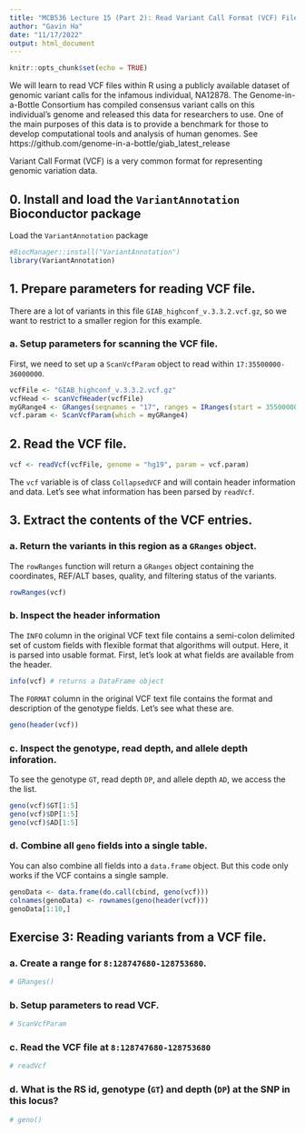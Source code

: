 ```yaml
---
title: "MCB536 Lecture 15 (Part 2): Read Variant Call Format (VCF) Files in R"
author: "Gavin Ha"
date: "11/17/2022"
output: html_document
---
```


```r
knitr::opts_chunk$set(echo = TRUE)
```

We will learn to read VCF files within R using a publicly available dataset of genomic variant calls for the infamous individual, NA12878. The Genome-in-a-Bottle Consortium has compiled consensus variant calls on this individual's genome and released this data for researchers to use. One of the main purposes of this data is to provide a benchmark for those to develop computational tools and analysis of human genomes. See https://github.com/genome-in-a-bottle/giab_latest_release

Variant Call Format (VCF) is a very common format for representing genomic variation data.

## 0. Install and load the `VariantAnnotation` Bioconductor package 
Load the `VariantAnnotation` package
```r
#BiocManager::install("VariantAnnotation")
library(VariantAnnotation)
```

## 1. Prepare parameters for reading VCF file.
There are a lot of variants in this file `GIAB_highconf_v.3.3.2.vcf.gz`, so we want to restrict to a smaller region for this example. 

### a. Setup parameters for scanning the VCF file.
First, we need to set up a `ScanVcfParam` object to read within `17:35500000-36000000`.
```r
vcfFile <- "GIAB_highconf_v.3.3.2.vcf.gz"
vcfHead <- scanVcfHeader(vcfFile)
myGRange4 <- GRanges(seqnames = "17", ranges = IRanges(start = 35500000, end = 36000000))
vcf.param <- ScanVcfParam(which = myGRange4) 
```

## 2. Read the VCF file.
```r
vcf <- readVcf(vcfFile, genome = "hg19", param = vcf.param)
```
The `vcf` variable is of class `CollapsedVCF` and will contain header information and data. Let's see what information has been parsed by `readVcf`.

## 3. Extract the contents of the VCF entries.

### a. Return the variants in this region as a `GRanges` object.
The `rowRanges` function will return a `GRanges` object containing the coordinates, REF/ALT bases, quality, and filtering status of the variants.
```r
rowRanges(vcf)
```

### b. Inspect the header information
The `INFO` column in the original VCF text file contains a semi-colon delimited set of custom fields with flexible format that algorithms will output.  Here, it is parsed into usable format. First, let's look at what fields are available from the header.
```r
info(vcf) # returns a DataFrame object
```

The `FORMAT` column in the original VCF text file contains the format and description of the genotype fields. Let's see what these are.
```r
geno(header(vcf))
```

### c. Inspect the genotype, read depth, and allele depth inforation.
To see the genotype `GT`, read depth `DP`, and allele depth `AD`, we access the the list.
```r
geno(vcf)$GT[1:5]
geno(vcf)$DP[1:5]
geno(vcf)$AD[1:5]
```

### d. Combine all `geno` fields into a single table.
You can also combine all fields into a `data.frame` object. But this code only works if the VCF contains a single sample.
```r
genoData <- data.frame(do.call(cbind, geno(vcf)))
colnames(genoData) <- rownames(geno(header(vcf)))
genoData[1:10,]
```

## Exercise 3: Reading variants from a VCF file.

### a. Create a range for `8:128747680-128753680`.
```r
# GRanges()
```

### b. Setup parameters to read VCF.
```r
# ScanVcfParam
```

### c. Read the VCF file at `8:128747680-128753680`
```r
# readVcf
```

### d. What is the RS id, genotype (`GT`) and depth (`DP`) at the SNP in this locus?
```r
# geno()
```
